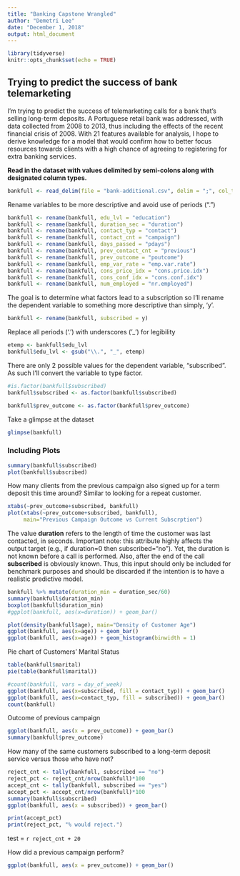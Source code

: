 ```yaml
---
title: "Banking Capstone Wrangled"
author: "Demetri Lee"
date: "December 1, 2018"
output: html_document
---
```


```r
library(tidyverse)
knitr::opts_chunk$set(echo = TRUE)
```

## Trying to predict the success of bank telemarketing

I'm trying to predict the success of telemarketing calls for a bank that's 
selling long-term deposits. A Portuguese retail bank was addressed, with data 
collected from 2008 to 2013, thus including the effects of the recent 
financial crisis of 2008. With 21 features available for analysis, I hope to 
derive knowledge for a model that would confirm how to better focus resources 
towards clients with a high chance of agreeing to registering for extra 
banking services. 

**Read in the dataset with values delimited by semi-colons along with 
designated column types.**

```r
bankfull <- read_delim(file = "bank-additional.csv", delim = ";", col_types = "iccccccccciiiicdddddc")
```

Rename variables to be more descriptive and avoid use of periods (".")

```r
bankfull <- rename(bankfull, edu_lvl = "education")
bankfull <- rename(bankfull, duration_sec = "duration")
bankfull <- rename(bankfull, contact_typ = "contact")
bankfull <- rename(bankfull, contact_cnt = "campaign")
bankfull <- rename(bankfull, days_passed = "pdays")
bankfull <- rename(bankfull, prev_contact_cnt = "previous")
bankfull <- rename(bankfull, prev_outcome = "poutcome")
bankfull <- rename(bankfull, emp_var_rate = "emp.var.rate")
bankfull <- rename(bankfull, cons_price_idx = "cons.price.idx")
bankfull <- rename(bankfull, cons_conf_idx = "cons.conf.idx")
bankfull <- rename(bankfull, num_employed = "nr.employed")
```

The goal is to determine what factors lead to a subscription so I'll rename 
the dependent variable to something more descriptive than simply, 'y'.
```r
bankfull <- rename(bankfull, subscribed = y)
```


Replace all periods ('.') with underscores ('_') for legibility

```r
etemp <- bankfull$edu_lvl
bankfull$edu_lvl <- gsub("\\.", "_", etemp)
```

There are only 2 possible values for the dependent variable, "subscribed". As
such I'll convert the variable to type factor.

```r
#is.factor(bankfull$subscribed)
bankfull$subscribed <- as.factor(bankfull$subscribed)

bankfull$prev_outcome <- as.factor(bankfull$prev_outcome)
```

Take a glimpse at the dataset

```r
glimpse(bankfull)
```

### Including Plots

```r
summary(bankfull$subscribed)
plot(bankfull$subscribed)
```

How many clients from the previous campaign also signed up for a term deposit 
this time around? Similar to looking for a repeat customer.

```r
xtabs(~prev_outcome+subscribed, bankfull)
plot(xtabs(~prev_outcome+subscribed, bankfull), 
     main="Previous Campaign Outcome vs Current Subscrption")
```


The value __duration__ refers to the length of time the customer was last 
contacted, in seconds. Important note:  this attribute highly affects the 
output target (e.g., if duration=0 then subscribed="no"). Yet, the duration 
is not known before a call is performed. Also, after the end of the call 
__subscribed__ is obviously known. Thus, this input should only be included 
for benchmark purposes and should be discarded if the intention is to have a 
realistic predictive model.

```r
bankfull %>% mutate(duration_min = duration_sec/60)
summary(bankfull$duration_min)
boxplot(bankfull$duration_min)
#ggplot(bankfull, aes(x=duration)) + geom_bar()
```


```r
plot(density(bankfull$age), main="Density of Customer Age")
ggplot(bankfull, aes(x=age)) + geom_bar()
ggplot(bankfull, aes(x=age)) + geom_histogram(binwidth = 1)
```
Pie chart of Customers' Marital Status

```r
table(bankfull$marital)
pie(table(bankfull$marital))

```



```r
#count(bankfull, vars = day_of_week)
ggplot(bankfull, aes(x=subscribed, fill = contact_typ)) + geom_bar()
ggplot(bankfull, aes(x=contact_typ, fill = subscribed)) + geom_bar()
count(bankfull)

```

Outcome of previous campaign

```r
ggplot(bankfull, aes(x = prev_outcome)) + geom_bar()
summary(bankfull$prev_outcome)
```


How many of the same customers subscribed to a long-term deposit service versus those who have not?

```r
reject_cnt <- tally(bankfull, subscribed == "no")
reject_pct <- reject_cnt/nrow(bankfull)*100
accept_cnt <- tally(bankfull, subscribed == "yes")
accept_pct <- accept_cnt/nrow(bankfull)*100
summary(bankfull$subscribed)
ggplot(bankfull, aes(x = subscribed)) + geom_bar()

print(accept_pct)
print(reject_pct, "% would reject.")

```
test = `r reject_cnt + 20`



How did a previous campaign perform?

```r
ggplot(bankfull, aes(x = prev_outcome)) + geom_bar()
```



